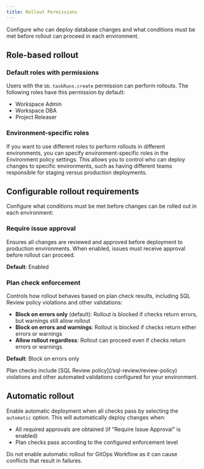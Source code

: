 ```yaml
---
title: Rollout Permissions
---
```


<Card
  title="Tutorial: Deploy Schema Change with Rollout Policy"
  icon="graduation-cap"
  href="/tutorials/deploy-schema-migration"
  horizontal
/>

Configure who can deploy database changes and what conditions must be met before rollout can proceed in each environment.

## Role-based rollout

### Default roles with permissions

Users with the `bb.taskRuns.create` permission can perform rollouts. The following roles have this permission by default:

- Workspace Admin
- Workspace DBA
- Project Releaser

### Environment-specific roles

If you want to use different roles to perform rollouts in different environments, you can specify environment-specific roles in the Environment policy settings. This allows you to control who can deploy changes to specific environments, such as having different teams responsible for staging versus production deployments.

## Configurable rollout requirements

Configure what conditions must be met before changes can be rolled out in each environment:

### Require issue approval

Ensures all changes are reviewed and approved before deployment to production environments. When enabled, issues must receive approval before rollout can proceed.

**Default**: Enabled

### Plan check enforcement

Controls how rollout behaves based on plan check results, including SQL Review policy violations and other validations:

- **Block on errors only** (default): Rollout is blocked if checks return errors, but warnings still allow rollout
- **Block on errors and warnings**: Rollout is blocked if checks return either errors or warnings
- **Allow rollout regardless**: Rollout can proceed even if checks return errors or warnings

**Default**: Block on errors only

<Note>
Plan checks include [SQL Review policy](/sql-review/review-policy) violations and other automated validations configured for your environment.
</Note>

## Automatic rollout

Enable automatic deployment when all checks pass by selecting the `automatic` option. This will automatically deploy changes when:

- All required approvals are obtained (if "Require Issue Approval" is enabled)
- Plan checks pass according to the configured enforcement level

<Note>
Do not enable automatic rollout for GitOps Workflow as it can cause conflicts that result in failures.
</Note>
